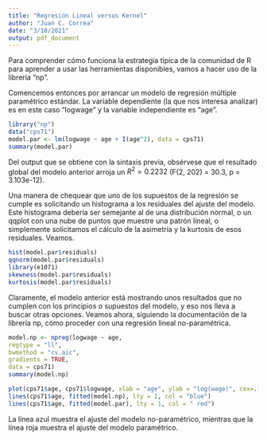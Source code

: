 ```yaml
---
title: "Regresión Lineal versus Kernel"
author: "Juan C. Correa"
date: "3/10/2021"
output: pdf_document
---
```


Para comprender cómo funciona la estrategia típica de la comunidad de R para aprender a usar las herramientas disponibles, vamos a hacer uso de la librería "np".

Comencemos entonces por arrancar un modelo de regresión múltiple paramétrico estándar. La variable dependiente (la que nos interesa analizar) es en este caso "logwage" y la variable independiente es "age".

```r
library("np")
data("cps71")
model.par <- lm(logwage ~ age + I(age^2), data = cps71)
summary(model.par)
```

Del output que se obtiene con la sintaxis previa, obsérvese que el resultado global del modelo anterior arroja un $R^2 = 0.2232$ (F(2, 202) = 30.3, p = 3.103e-12).

Una manera de chequear que uno de los supuestos de la regresión se cumple es solicitando un histograma a los residuales del ajuste del modelo. Este histograma debería ser semejante al de una distribución normal, o un qqplot con una nube de puntos que muestre una patrón lineal, o simplemente solicitamos el cálculo de la asimetría y la kurtosis de esos residuales. Veamos.

```r
hist(model.par$residuals)
qqnorm(model.par$residuals)
library(e1071)
skewness(model.par$residuals)
kurtosis(model.par$residuals)
```

Claramente, el modelo anterior está mostrando unos resultados que no cumplen con los principios o supuestos del modelo, y eso nos lleva a buscar otras opciones. Veamos ahora, siguiendo la documentación de la librería np, cómo proceder con una regresión lineal no-paramétrica.

```r
model.np <- npreg(logwage ~ age,
regtype = "ll",
bwmethod = "cv.aic",
gradients = TRUE,
data = cps71)
summary(model.np)
```

```r
plot(cps71$age, cps71$logwage, xlab = "age", ylab = "log(wage)", cex=.1)
lines(cps71$age, fitted(model.np), lty = 1, col = "blue")
lines(cps71$age, fitted(model.par), lty = 1, col = " red")
```

La línea azul muestra el ajuste del modelo no-paramétrico, mientras que la línea roja muestra el ajuste del modelo paramétrico. 
